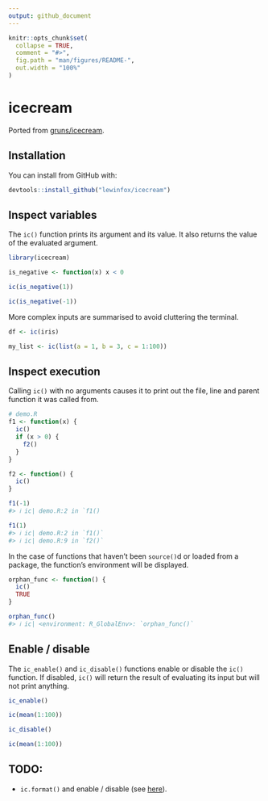 ```yaml
---
output: github_document
---
```


<!-- README.md is generated from README.Rmd. Please edit that file -->

```r
knitr::opts_chunk$set(
  collapse = TRUE,
  comment = "#>",
  fig.path = "man/figures/README-",
  out.width = "100%"
)
```

# icecream

<!-- badges: start -->
<!-- badges: end -->

Ported from [gruns/icecream](https://github.com/gruns/icecream).

## Installation

You can install from GitHub with:

``` r
devtools::install_github("lewinfox/icecream")
```

## Inspect variables

The `ic()` function prints its argument and its value. It also returns the value of the evaluated
argument.

```r
library(icecream)

is_negative <- function(x) x < 0

ic(is_negative(1))

ic(is_negative(-1))
```

More complex inputs are summarised to avoid cluttering the terminal.

```r
df <- ic(iris)

my_list <- ic(list(a = 1, b = 3, c = 1:100))
```

## Inspect execution

Calling `ic()` with no arguments causes it to print out the file, line and parent function it was
called from.

``` r
# demo.R
f1 <- function(x) {
  ic()
  if (x > 0) {
    f2()
  }
}

f2 <- function() {
  ic()
}

```

``` r
f1(-1)
#> ℹ ic| demo.R:2 in `f1()

f1(1)
#> ℹ ic| demo.R:2 in `f1()`
#> ℹ ic| demo.R:9 in `f2()`
```

In the case of functions that haven't been `source()`d or loaded from a package, the function's
environment will be displayed.

``` r
orphan_func <- function() {
  ic()
  TRUE
}

orphan_func()
#> ℹ ic| <environment: R_GlobalEnv>: `orphan_func()`
```

## Enable / disable

The `ic_enable()` and `ic_disable()` functions enable or disable the `ic()` function. If disabled,
`ic()` will return the result of evaluating its input but will not print anything.

```r
ic_enable()

ic(mean(1:100))

ic_disable()

ic(mean(1:100))
```

## TODO:

* `ic.format()` and enable / disable (see [here](https://github.com/gruns/icecream#miscellaneous)).
